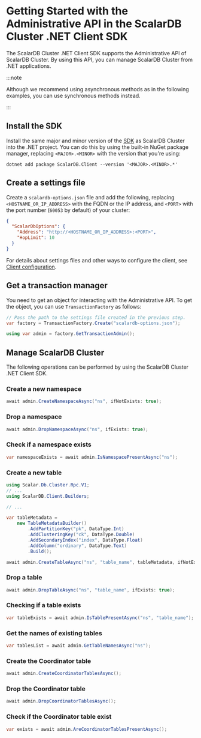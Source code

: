 # Getting Started with the Administrative API in the ScalarDB Cluster .NET Client SDK

The ScalarDB Cluster .NET Client SDK supports the Administrative API of ScalarDB Cluster. By using this API, you can manage ScalarDB Cluster from .NET applications.

:::note

Although we recommend using asynchronous methods as in the following examples, you can use synchronous methods instead.

:::

## Install the SDK

Install the same major and minor version of the [SDK](https://www.nuget.org/packages/ScalarDB.Client) as ScalarDB Cluster into the .NET project. You can do this by using the built-in NuGet package manager, replacing `<MAJOR>.<MINOR>` with the version that you're using:

```shell
dotnet add package ScalarDB.Client --version '<MAJOR>.<MINOR>.*'
```

## Create a settings file

Create a `scalardb-options.json` file and add the following, replacing `<HOSTNAME_OR_IP_ADDRESS>` with the FQDN or the IP address, and `<PORT>` with the port number (`60053` by default) of your cluster:

```json
{
  "ScalarDbOptions": {
    "Address": "http://<HOSTNAME_OR_IP_ADDRESS>:<PORT>",
    "HopLimit": 10
  }
}
```

For details about settings files and other ways to configure the client, see [Client configuration](common-reference.mdx#client-configuration).

## Get a transaction manager

You need to get an object for interacting with the Administrative API. To get the object, you can use `TransactionFactory` as follows:

```c#
// Pass the path to the settings file created in the previous step.
var factory = TransactionFactory.Create("scalardb-options.json");

using var admin = factory.GetTransactionAdmin();
```

## Manage ScalarDB Cluster

The following operations can be performed by using the ScalarDB Cluster .NET Client SDK.

### Create a new namespace

```c#
await admin.CreateNamespaceAsync("ns", ifNotExists: true);
```

### Drop a namespace

```c#
await admin.DropNamespaceAsync("ns", ifExists: true);
```

### Check if a namespace exists

```c#
var namespaceExists = await admin.IsNamespacePresentAsync("ns");
```

### Create a new table

```c#
using Scalar.Db.Cluster.Rpc.V1;
// ...
using ScalarDB.Client.Builders;

// ...

var tableMetadata =
    new TableMetadataBuilder()
        .AddPartitionKey("pk", DataType.Int)
        .AddClusteringKey("ck", DataType.Double)
        .AddSecondaryIndex("index", DataType.Float)
        .AddColumn("ordinary", DataType.Text)
        .Build();

await admin.CreateTableAsync("ns", "table_name", tableMetadata, ifNotExists: true);
```

### Drop a table

```c#
await admin.DropTableAsync("ns", "table_name", ifExists: true);
```

### Checking if a table exists

```c#
var tableExists = await admin.IsTablePresentAsync("ns", "table_name");
```

### Get the names of existing tables

```c#
var tablesList = await admin.GetTableNamesAsync("ns");
```

### Create the Coordinator table

```c#
await admin.CreateCoordinatorTablesAsync();
```

### Drop the Coordinator table

```c#
await admin.DropCoordinatorTablesAsync();
```

### Check if the Coordinator table exist

```c#
var exists = await admin.AreCoordinatorTablesPresentAsync();
```
